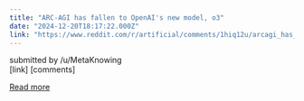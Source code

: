 ```yaml
---
title: "ARC-AGI has fallen to OpenAI's new model, o3"
date: "2024-12-20T18:17:22.000Z"
link: "https://www.reddit.com/r/artificial/comments/1hiq12u/arcagi_has_fallen_to_openais_new_model_o3/"
---
```


submitted by    /u/MetaKnowing  
 [link]   [comments]

[Read more](https://www.reddit.com/r/artificial/comments/1hiq12u/arcagi_has_fallen_to_openais_new_model_o3/)
